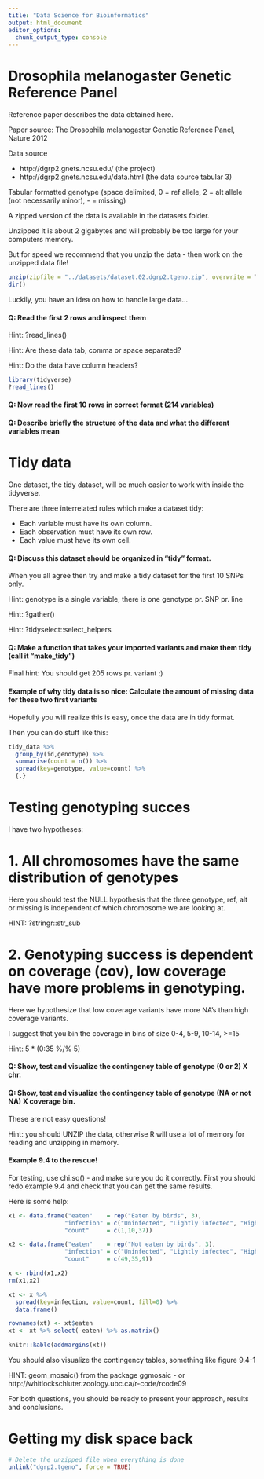 ```yaml
---
title: "Data Science for Bioinformatics"
output: html_document
editor_options: 
  chunk_output_type: console
---
```



# Drosophila melanogaster Genetic Reference Panel

Reference paper describes the data obtained here. 

Paper source: The Drosophila melanogaster Genetic Reference Panel, Nature 2012

Data source  

 * http://dgrp2.gnets.ncsu.edu/  (the project)
 * http://dgrp2.gnets.ncsu.edu/data.html  (the data source tabular 3)
 
Tabular formatted genotype (space delimited, 0 = ref allele, 2 = alt allele (not necessarily minor), - = missing)

A zipped version of the data is available in the datasets folder.

Unzipped it is about 2 gigabytes and will probably be too large for your computers memory.

But for speed we recommend that you unzip the data - then work on the unzipped data file!

```r

unzip(zipfile = "../datasets/dataset.02.dgrp2.tgeno.zip", overwrite = T)
dir()

```


Luckily, you have an idea on how to handle large data...

#### Q: Read the first 2 rows and inspect them 

Hint: ?read_lines()

Hint: Are these data tab, comma or space separated?

Hint: Do the data have column headers?


```r

library(tidyverse)
?read_lines()

```




#### Q: Now read the first 10 rows in correct format (214 variables)



#### Q: Describe briefly the structure of the data and what the different variables mean


# Tidy data

One dataset, the tidy dataset, will be much easier to work with inside the tidyverse.

There are three interrelated rules which make a dataset tidy:

 * Each variable must have its own column.
 * Each observation must have its own row.
 * Each value must have its own cell.

#### Q: Discuss this dataset should be organized in "tidy" format.

When you all agree then try and make a tidy dataset for the first 10 SNPs only.

Hint: genotype is a single variable, there is one genotype pr. SNP pr. line

Hint: ?gather()

Hint: ?tidyselect::select_helpers

#### Q: Make a function that takes your imported variants and make them tidy (call it "make_tidy")

Final hint: You should get 205 rows pr. variant ;)


#### Example of why tidy data is so nice: Calculate the amount of missing data for these two first variants

Hopefully you will realize this is easy, once the data are in tidy format.

Then you can do stuff like this:


```r

tidy_data %>%
  group_by(id,genotype) %>%
  summarise(count = n()) %>%
  spread(key=genotype, value=count) %>%
  {.}

```

# Testing genotyping succes

I have two hypotheses:

# 1. All chromosomes have the same distribution of genotypes

Here you should test the NULL hypothesis that the three genotype, ref, alt or missing is independent of which chromosome we are looking at.

HINT: ?stringr::str_sub

# 2. Genotyping success is dependent on coverage (cov), low coverage have more problems in genotyping.

Here we hypothesize that low coverage variants have more NA's than high coverage variants.

I suggest that you bin the coverage in bins of size 0-4, 5-9, 10-14, >=15

Hint: 5 * (0:35 %/% 5)

#### Q: Show, test and visualize the contingency table of genotype (0 or 2) X chr.

#### Q: Show, test and visualize the contingency table of genotype (NA or not NA) X coverage bin.

These are not easy questions!

Hint: you should UNZIP the data, otherwise R will use a lot of memory for reading and unzipping in memory.

#### Example 9.4 to the rescue!

For testing, use chi.sq() - and make sure you do it correctly. First you should redo example 9.4 and check that you can get the same results.

Here is some help:

```r

x1 <- data.frame("eaten"    = rep("Eaten by birds", 3),
                "infection" = c("Uninfected", "Lightly infected", "Highly infected"),
                "count"     = c(1,10,37))

x2 <- data.frame("eaten"    = rep("Not eaten by birds", 3),
                "infection" = c("Uninfected", "Lightly infected", "Highly infected"),
                "count"     = c(49,35,9))

x <- rbind(x1,x2)
rm(x1,x2)

xt <- x %>% 
  spread(key=infection, value=count, fill=0) %>%
  data.frame()

rownames(xt) <- xt$eaten
xt <- xt %>% select(-eaten) %>% as.matrix()

knitr::kable(addmargins(xt))

```

You should also visualize the contingency tables, something like figure 9.4-1

HINT: geom_mosaic() from the package ggmosaic - or http://whitlockschluter.zoology.ubc.ca/r-code/rcode09

For both questions, you should be ready to present your approach, results and conclusions.


# Getting my disk space back

```r

# Delete the unzipped file when everything is done
unlink("dgrp2.tgeno", force = TRUE)

```

